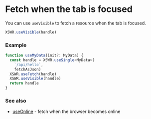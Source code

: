 # Fetch when the tab is focused

You can use `useVisible` to fetch a resource when the tab is focused.

```typescript
XSWR.useVisible(handle) 
```

### Example

```typescript
function useMyData(init?: MyData) {
  const handle = XSWR.useSingle<MyData>(
    `/api/hello`, 
    fetchAsJson)
  XSWR.useFetch(handle)
  XSWR.useVisible(handle)
  return handle
}
```

### See also

- [useOnline](/features/use-online) - fetch when the browser becomes online